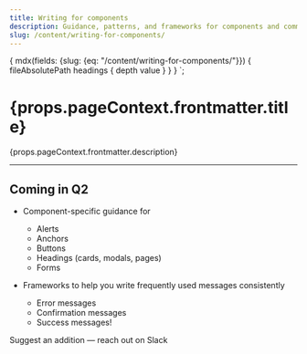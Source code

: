 ```yaml
---
title: Writing for components
description: Guidance, patterns, and frameworks for components and common messages.
slug: /content/writing-for-components/
---
```



  {
    mdx(fields: {slug: {eq: "/content/writing-for-components/"}}) {
      fileAbsolutePath
      headings {
        depth
        value
      }
    }
  }
`;

<content>

<h1>{props.pageContext.frontmatter.title}</h1>

<p>{props.pageContext.frontmatter.description}</p>

</content>

---

<contentwrapper>

<TableOfContents headings={props.data.mdx.headings} />

<content>

## Coming in Q2

- Component-specific guidance for

  - Alerts
  - Anchors
  - Buttons
  - Headings (cards, modals, pages)
  - Forms

- Frameworks to help you write frequently used messages consistently
  - Error messages
  - Confirmation messages
  - Success messages!

Suggest an addition &mdash; reach out on Slack

</content>
</contentwrapper>
